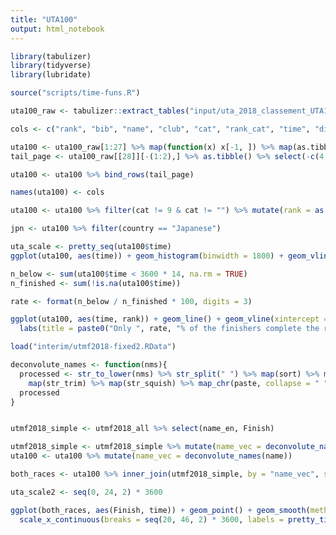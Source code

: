```yaml
---
title: "UTA100"
output: html_notebook
---
```


```r
library(tabulizer)
library(tidyverse)
library(lubridate)

source("scripts/time-funs.R")
```


```r
uta100_raw <- tabulizer::extract_tables("input/uta_2018_classement_UTA100_scratch.pdf") 
```


```r
cols <- c("rank", "bib", "name", "club", "cat", "rank_cat", "time", "diff_time", "country")

uta100 <- uta100_raw[1:27] %>% map(function(x) x[-1, ]) %>% map(as.tibble) %>% bind_rows() %>% select(-(10:11)) %>% set_names(cols)
tail_page <- uta100_raw[[28]][-(1:2),] %>% as.tibble() %>% select(-c(4, 6)) %>% set_names(cols)

uta100 <- uta100 %>% bind_rows(tail_page)

names(uta100) <- cols

uta100 <- uta100 %>% filter(cat != 9 & cat != "") %>% mutate(rank = as.numeric(rank), time = as.numeric(hms(time), units = "sec"))

jpn <- uta100 %>% filter(country == "Japanese")
```

```r
uta_scale <- pretty_seq(uta100$time)
ggplot(uta100, aes(time)) + geom_histogram(binwidth = 1800) + geom_vline(xintercept = 14 * 3600, color = 'red') + scale_x_continuous(breaks = uta_scale, labels = pretty_time(uta_scale)) + theme_bw()
```

```r
n_below <- sum(uta100$time < 3600 * 14, na.rm = TRUE)
n_finished <- sum(!is.na(uta100$time))

rate <- format(n_below / n_finished * 100, digits = 3)

ggplot(uta100, aes(time, rank)) + geom_line() + geom_vline(xintercept = 14 * 3600, color = 'red') + scale_x_continuous(breaks = uta_scale, labels = pretty_time(uta_scale)) + theme_bw() +
  labs(title = paste0("Only ", rate, "% of the finishers complete the race within 14hrs"))
```

```r
load("interim/utmf2018-fixed2.RData")

deconvolute_names <- function(nms){
  processed <- str_to_lower(nms) %>% str_split(" ") %>% map(sort) %>% map(function(x) x[x != ""]) %>% 
    map(str_trim) %>% map(str_squish) %>% map_chr(paste, collapse = " ")
  processed
}


utmf2018_simple <- utmf2018_all %>% select(name_en, Finish)

utmf2018_simple <- utmf2018_simple %>% mutate(name_vec = deconvolute_names(name_en))
uta100 <- uta100 %>% mutate(name_vec = deconvolute_names(name))

both_races <- uta100 %>% inner_join(utmf2018_simple, by = "name_vec", suffix = c("uta", "utmf"))

uta_scale2 <- seq(0, 24, 2) * 3600

ggplot(both_races, aes(Finish, time)) + geom_point() + geom_smooth(method = "glm") + scale_y_continuous(limits = c(0, 24) * 3600, breaks = uta_scale2, labels = pretty_time(uta_scale2)) + 
  scale_x_continuous(breaks = seq(20, 46, 2) * 3600, labels = pretty_time(seq(20, 46, 2) * 3600))
```

